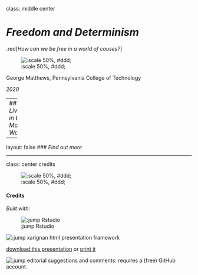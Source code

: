 class: middle center

# *Freedom and Determinism*

.red[*How can we be free in a world of causes?*]

![:scale 50%, #ddd;](img/construction.png)

George Matthews, Pennsylvania College of Technology

*2020*

---
## *Living in the Material World*

---

layout: false
### *Find out more*









---
class: center credits

![:scale 50%, #ddd;](img/01/g-1.jpg)

#### Credits

*Built with:*

![:jump Rstudio](https://rstudio.com/products/rstudio/) 

![:jump xarignan](https://github.com/yihui/xaringan) html presentation framework 

<!-- *Photos by:* -->



[download this presentation](./pdf/05-freedom.pdf) or [print it](./pdf/05-freedom-print.pdf)

![:jump editorial suggestions and comments](https://github.com/gwmatthews/philosophy-slideshows/issues): requires a (free) GitHub account.


